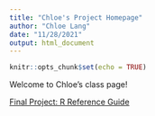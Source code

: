 ```yaml
---
title: "Chloe's Project Homepage"
author: "Chloe Lang"
date: "11/28/2021"
output: html_document
---
```


```r
knitr::opts_chunk$set(echo = TRUE)
```

Welcome to Chloe's class page! 

[Final Project: R Reference Guide](final_R_reference.html) 
